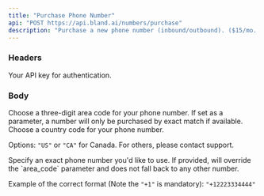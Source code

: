 ```yaml
---
title: "Purchase Phone Number"
api: "POST https://api.bland.ai/numbers/purchase"
description: "Purchase a new phone number (inbound/outbound). ($15/mo. subscription using your stored payment method)."
---
```


### Headers

<ParamField header="authorization" type="string" required>
  Your API key for authentication.
</ParamField>

### Body

<ParamField body="area_code" default="415" type="string">
  Choose a three-digit area code for your phone number. If set as a parameter, a number will only be purchased by exact match if available.
</ParamField>


<ParamField body="country_code" default="US" type="string">
  Choose a country code for your phone number.

  Options: `"US"` or `"CA"` for Canada. For others, please contact support.
</ParamField>

<ParamField body="phone_number" type="string">
  Specify an exact phone number you'd like to use. If provided, will override the `area_code` parameter and does not fall back to any other number.

  Example of the correct format (Note the `"+1"` is mandatory): `"+12223334444"`
</ParamField>










